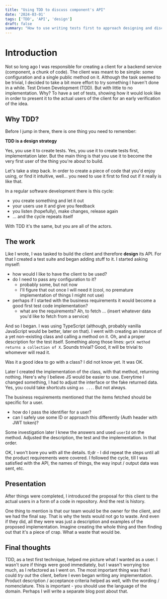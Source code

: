 ```yaml
---
title: "Using TDD to discuss component's API"
date: '2024-03-01'
tags: ['TDD', 'API', 'design']
draft: false
summary: "How to use writing tests first to approach designing and discussing the design of a component's API."
---
```


# Introduction

Not so long ago I was responsible for creating a client for a backend service (component, a chunk of code).
The client was meant to be simple: some configuration and a single public method on it. Although the task seemed to be
trivial, I decided to take a bit more effort to try something I haven't done in a while. Test Driven Development (TDD).
But with little to no implementation. Why? To have a set of tests, showing how it would look like in order to present it
to the actual users of the client for an early verification of the idea.

## Why TDD?

Before I jump in there, there is one thing you need to remember:

**TDD is a design strategy**

Yes, you use it to create tests. Yes, you use it to create tests first, implementation later. But the main thing is that
you use it to become the very first user of the thing you're about to build.

Let's take a step back. In order to create a piece of code that you'd enjoy using, or find it intuitive,
well... you need to use it first to find out if it really is like that.

In a regular software development there is this cycle:

 - you create something and let it out
 - your users use it and give you feedback
 - you listen (hopefully), make changes, release again
 - ... and the cycle repeats itself

With TDD it's the same, but you are all of the actors.

## The work

Like I wrote, I was tasked to build the client and therefore **design** its API. For that I created a test suite
and began adding stuff to it. I started asking myself:

 - how would I like to have the client to be used?
 - do I need to pass any configuration to it?
    - probably some, but not now
    - I'll figure that out once I will need it (cool, no premature implementation of things I might not use)
 - perhaps if I started with the business requirements it would become a good first test code implementation?
    - what are the requirements? Ah, to fetch ... (insert whatever data you'd like to fetch from a service)

And so I began. I was using TypeScript (although, probably vanilla JavaScript would be better, later on that).
I went with creating an instance of a yet non-existing class and calling a method on it. Oh, and a proper description
for the test itself. Something along those lines: `getX method returns a collection of X`. Sounds trivial? Good, it will
be trivial to whomever will read it.

Was it a good idea to go with a class? I did not know yet. It was OK.

Later I created the implementation of the class, with that method, returning nothing. Here's why I believe JS would be
easier to use. Everytime I changed something, I had to adjust the interface or the fake returned data. Yes, you could
take shortcuts using `as ...`. But not always.

The business requirements mentioned that the items fetched should be specific for a user.

 - how do I pass the identifier for a user?
 - can I safely use some ID or approach this differently (Auth header with JWT token)?

Some investigation later I knew the answers and used `userId` on the method. Adjusted the description, the test and the
implementation. In that order.

OK, I won't bore you with all the details. tl;dr - I did repeat the steps until all the product requirements were covered.
I followed the cycle, till I was satisfied with the API, the names of things, the way input / output data was sent, etc.

## Presentation

After things were completed, I introduced the proposal for this client to the actual users in a form of a code in repository.
And the rest is history.

One thing to mention is that our team would be the owner for the client, and we had the final say. That is why the tests
would not go to waste. And even if they did, all they were was just a description and examples of the proposed implementation.
Imagine creating the whole thing and then finding out that it's a piece of crap. What a waste that would be.

## Final thoughts

TDD, as a test first technique, helped me picture what I wanted as a user. I wasn't sure if things were good immediately,
but I wasn't worrying too much, as I refactored as I went on. The most important thing was that I could _try out_ the
client, before I even began writing any implementation. Product description / acceptance criteria helped as well, with
the wording / nomenclature. This is important - you should use the language of the domain. Perhaps I will write a separate
blog post about that.
